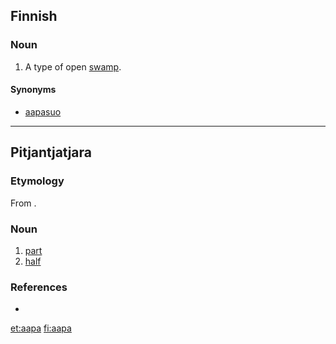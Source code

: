 ==Finnish==

===Noun===
{{fi-noun|aa|type=halpa}}

# A type of open [[swamp]].

====Synonyms====
* [[aapasuo]]

----

==Pitjantjatjara==

===Etymology===
From {{E.|pjt}} {{term|half}}.

===Noun===
{{infl|pjt|noun}}

# [[part]]
# [[half]]

===References===
*{{R:Goddard 1992}}

[[et:aapa]]
[[fi:aapa]]